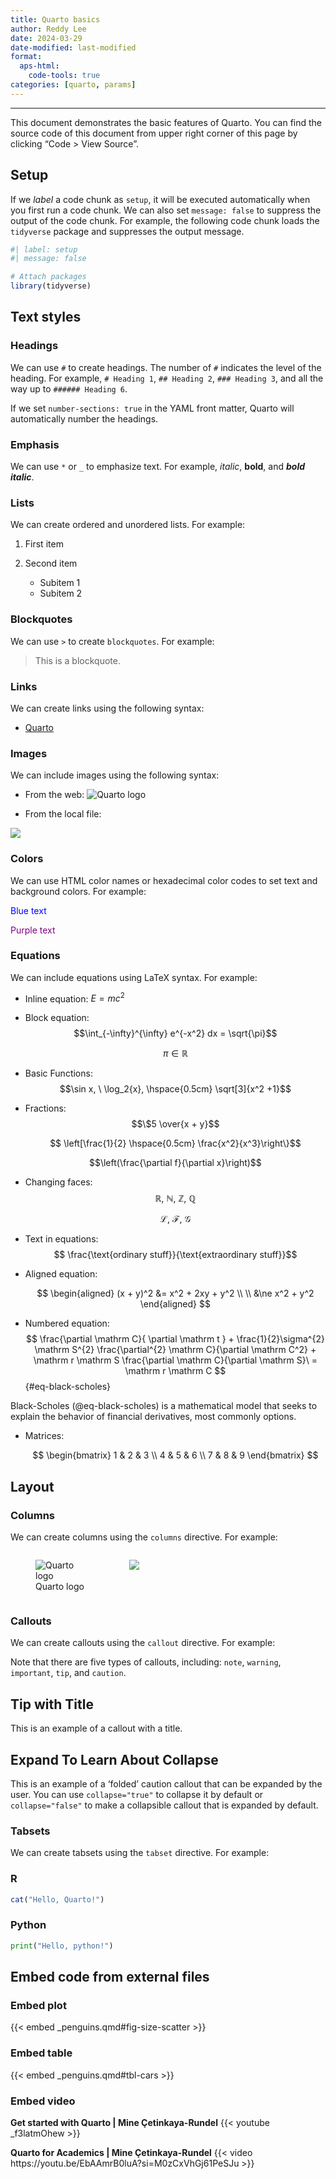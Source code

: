 ```yaml
---
title: Quarto basics
author: Reddy Lee
date: 2024-03-29
date-modified: last-modified
format: 
  aps-html:
    code-tools: true
categories: [quarto, params]
---
```

------

This document demonstrates the basic features of Quarto. You can find the source code of this document from upper right corner of this page by clicking "Code > View Source".

## Setup
If we *label* a code chunk as `setup`, it will be executed automatically when you first run a code chunk. We can also set `message: false` to suppress the output of the code chunk. For example, the following code chunk loads the `tidyverse` package and suppresses the output message.
```r
#| label: setup
#| message: false

# Attach packages
library(tidyverse)
```

## Text styles
### Headings
We can use `#` to create headings. The number of `#` indicates the level of the heading. For example, `# Heading 1`, `## Heading 2`, `### Heading 3`, and all the way up to `###### Heading 6`.

If we set `number-sections: true` in the YAML front matter, Quarto will automatically number the headings.

### Emphasis
We can use `*` or `_` to emphasize text. For example, *italic*, **bold**, and ***bold italic***.

### Lists
We can create ordered and unordered lists. For example:
 
 1. First item
 
 2. Second item
    - Subitem 1
    - Subitem 2

### Blockquotes
We can use `>` to create `blockquotes`. For example:

 > This is a blockquote.

### Links
We can create links using the following syntax:
 
 - [Quarto](https://quarto.org)

### Images
We can include images using the following syntax:
 
 - From the web:
![Quarto logo](https://quarto.org/quarto.png)

 - From the local file:
 
![](../fig/candoso2.png)

### Colors
We can use HTML color names or hexadecimal color codes to set text and background colors. For example:

  <span style="color:blue">Blue text</span>
    
  <span style="color:purple">Purple text</span>

### Equations
We can include equations using LaTeX syntax. For example:
  
- Inline equation: $E=mc^2$

- Block equation:
  $$\int_{-\infty}^{\infty} e^{-x^2} dx = \sqrt{\pi}$$  


  $$\pi \in \mathbb {R}$$

- Basic Functions:
  $$\sin x, \ \log_2{x}, \hspace{0.5cm} \sqrt[3]{x^2 +1}$$

- Fractions:  
  $$\$5 \over{x + y}$$

  $$ \left[\frac{1}{2} \hspace{0.5cm} \frac{x^2}{x^3}\right\}$$  

  $$\left(\frac{\partial f}{\partial x}\right)$$

- Changing faces:  
  $$\mathbb{R}, \ \mathbb{N}, \ \mathbb{Z}, \ \mathbb{Q}$$

  $$\mathcal{L}, \ \mathcal{F}, \ \mathcal{G}$$

- Text in equations:
  $$ \frac{\text{ordinary stuff}}{\text{extraordinary stuff}}$$

- Aligned equation:

  $$
\begin{aligned}
(x + y)^2 &= x^2 + 2xy + y^2 
\\
\\
&\ne x^2 + y^2
\end{aligned}
  $$

- Numbered equation:
  $$
\frac{\partial \mathrm C}{ \partial \mathrm t } + \frac{1}{2}\sigma^{2} \mathrm S^{2}
\frac{\partial^{2} \mathrm C}{\partial \mathrm C^2}
  + \mathrm r \mathrm S \frac{\partial \mathrm C}{\partial \mathrm S}\ =
  \mathrm r \mathrm C 
  $$ {#eq-black-scholes}

Black-Scholes (@eq-black-scholes) is a mathematical model that seeks to explain the behavior of financial derivatives, most commonly options.

- Matrices:

  $$
\begin{bmatrix}
    1 & 2 & 3 \\
    4 & 5 & 6 \\
    7 & 8 & 9
\end{bmatrix}
  $$

## Layout
### Columns
We can create columns using the `columns` directive. For example:

::::{.columns}

:::{.column width="35%"}
![Quarto logo](https://quarto.org/quarto.png)
:::

:::{.column width="65%"}
![](../fig/candoso2.png)
:::

::::

### Callouts
We can create callouts using the `callout` directive. For example:

::: {.callout-note}
Note that there are five types of callouts, including:
`note`, `warning`, `important`, `tip`, and `caution`.
:::

::: {.callout-tip}
## Tip with Title

This is an example of a callout with a title.
:::

::: {.callout-caution collapse="true"}
## Expand To Learn About Collapse

This is an example of a 'folded' caution callout that can be expanded by the user. You can use `collapse="true"` to collapse it by default or `collapse="false"` to make a collapsible callout that is expanded by default.
:::

### Tabsets
We can create tabsets using the `tabset` directive. For example:

:::{.panel-tabset}
### R
```r
cat("Hello, Quarto!")
```

### Python
```python
print("Hello, python!")
```

:::


## Embed code from external files
### Embed plot

{{< embed _penguins.qmd#fig-size-scatter >}}

### Embed table

{{< embed _penguins.qmd#tbl-cars >}}

### Embed video

**Get started with Quarto | Mine Çetinkaya-Rundel**
{{< youtube _f3latmOhew >}}

 
**Quarto for Academics | Mine Çetinkaya-Rundel**
{{< video https://youtu.be/EbAAmrB0luA?si=M0zCxVhGj61PeSJu >}}

